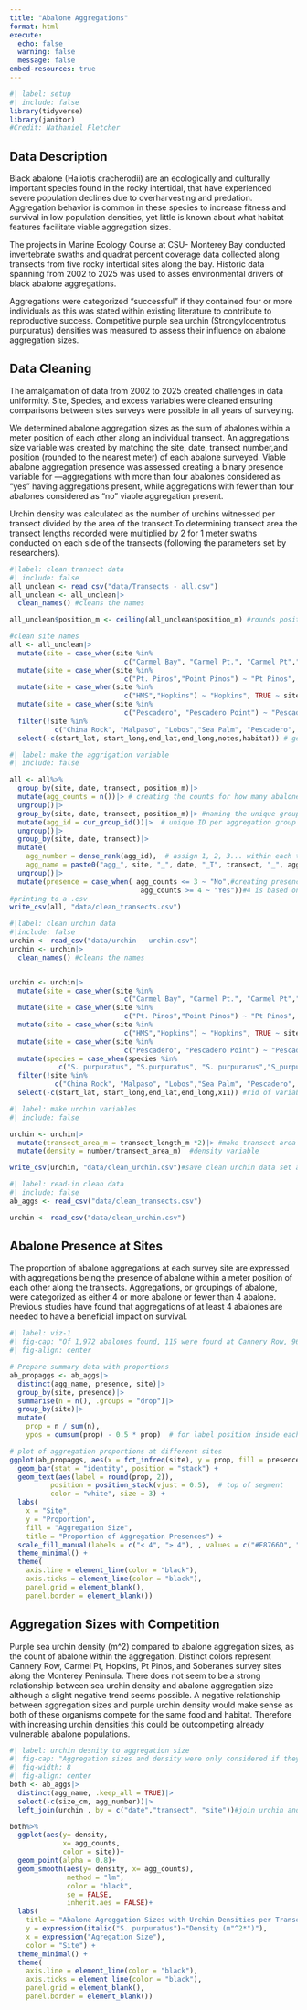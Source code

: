 ```yaml
---
title: "Abalone Aggregations"
format: html
execute: 
  echo: false
  warning: false
  message: false
embed-resources: true
---
```


```r
#| label: setup
#| include: false
library(tidyverse)
library(janitor)
#Credit: Nathaniel Fletcher
```

## Data Description

Black abalone (Haliotis cracherodii) are an ecologically and culturally important species found in the rocky intertidal, that have experienced severe population declines due to overharvesting and predation. Aggregation behavior is common in these species to increase fitness and survival in low population densities, yet little is known about what habitat features facilitate viable aggregation sizes. 

The projects in Marine Ecology Course at CSU- Monterey Bay conducted invertebrate swaths and quadrat percent coverage data collected along transects from five rocky intertidal sites along the bay. Historic data spanning from 2002 to 2025 was used to asses environmental drivers of black abalone aggregations. 

Aggregations were categorized “successful” if they contained four or more individuals as this was stated within existing literature to contribute to reproductive success. Competitive purple sea urchin (Strongylocentrotus purpuratus) densities was measured to assess their influence on abalone aggregation sizes. 

## Data Cleaning 

The amalgamation of data from 2002 to 2025 created challenges in data uniformity. Site, Species, and excess variables were cleaned ensuring comparisons between sites surveys were possible in all years of surveying. 

We determined abalone aggregation sizes as the sum of abalones within a meter position of each other along an individual transect. An aggregations size variable was created by matching the site, date, transect number,and position (rounded to the nearest meter) of each abalone surveyed. Viable abalone aggregation presence was assessed creating a binary presence variable for —aggregations with more than four abalones considered as "yes" having aggregations present, while aggregations with fewer than four abalones considered as "no" viable aggregation present.

Urchin density was calculated as the number of urchins witnessed per transect divided by the area of the transect.To determining transect area the transect lengths recorded were multiplied by 2 for 1 meter swaths conducted on each side of the transects (following the parameters set by researchers). 



```r
#|label: clean transect data
#| include: false
all_unclean <- read_csv("data/Transects - all.csv")
all_unclean <- all_unclean|>
  clean_names() #cleans the names

all_unclean$position_m <- ceiling(all_unclean$position_m) #rounds position up to the nearest m if they are a meter apart they can still reproduce

#clean site names
all <- all_unclean|>
  mutate(site = case_when(site %in% 
                            c("Carmel Bay", "Carmel Pt.", "Carmel Pt","Carmel Point", "Carmel") ~ "Carmel Pt",TRUE ~ site))|>
  mutate(site = case_when(site %in% 
                            c("Pt. Pinos","Point Pinos") ~ "Pt Pinos", TRUE ~ site))|>
  mutate(site = case_when(site %in% 
                            c("HMS","Hopkins") ~ "Hopkins", TRUE ~ site))|>
  mutate(site = case_when(site %in% 
                            c("Pescadero", "Pescadero Point") ~ "Pescadero", TRUE ~ site))|>
  filter(!site %in% 
           c("China Rock", "Malpaso", "Lobos","Sea Palm", "Pescadero", "Pt Lobos"))|> #take out unwanted sites
  select(-c(start_lat, start_long,end_lat,end_long,notes,habitat)) # get rid of variables dont need

```

```r
#| label: make the aggrigation variable
#| include: false

all <- all%>%
  group_by(site, date, transect, position_m)|>
  mutate(agg_counts = n())|> # creating the counts for how many abalone are per aggreagtion
  ungroup()|>
  group_by(site, date, transect, position_m)|> #naming the unique groups
  mutate(agg_id = cur_group_id())|>  # unique ID per aggregation group
  ungroup()|>
  group_by(site, date, transect)|>
  mutate(
    agg_number = dense_rank(agg_id),  # assign 1, 2, 3... within each transect
    agg_name = paste0("agg_", site, "_", date, "_T", transect, "_", agg_number))|>
  ungroup()|>
  mutate(presence = case_when( agg_counts <= 3 ~ "No",#creating presence variable
                                agg_counts >= 4 ~ "Yes"))#4 is based on lit
#printing to a .csv
write_csv(all, "data/clean_transects.csv")
```

```r
#|label: clean urchin data
#|include: false
urchin <- read_csv("data/urchin - urchin.csv")
urchin <- urchin|>
  clean_names() #cleans the names


urchin <- urchin|>
  mutate(site = case_when(site %in% 
                            c("Carmel Bay", "Carmel Pt.", "Carmel Pt","Carmel Point", "Carmel") ~ "Carmel Pt",TRUE ~ site))|>
  mutate(site = case_when(site %in% 
                            c("Pt. Pinos","Point Pinos") ~ "Pt Pinos", TRUE ~ site))|>
  mutate(site = case_when(site %in% 
                            c("HMS","Hopkins") ~ "Hopkins", TRUE ~ site))|>
  mutate(site = case_when(site %in% 
                            c("Pescadero", "Pescadero Point") ~ "Pescadero", TRUE ~ site))|> #clean site names
  mutate(species = case_when(species %in% 
            c("S. purpuratus", "S.purpuratus", "S. purpurarus","S_purpuratus") ~ "S_purpuratus",TRUE ~ species))|> #clean species variable
  filter(!site %in% 
           c("China Rock", "Malpaso", "Lobos","Sea Palm", "Pescadero", "Pt Lobos"))|> #take out unwanted sites
  select(-c(start_lat, start_long,end_lat,end_long,x11)) #rid of variables dont need

```

```r
#| label: make urchin variables
#| include: false

urchin <- urchin|>
  mutate(transect_area_m = transect_length_m *2)|> #make transect area transect length x2 (1m on both sides)
  mutate(density = number/transect_area_m)  #density variable

write_csv(urchin, "data/clean_urchin.csv")#save clean urchin data set as a .csv
```

```r
#| label: read-in clean data
#| include: false
ab_aggs <- read_csv("data/clean_transects.csv")

urchin <- read_csv("data/clean_urchin.csv")
```

## Abalone Presence at Sites 

The proportion of abalone aggregations at each survey site are expressed with aggregations being the presence of abalone within a meter position of each other along the transects. Aggregations, or groupings of abalone, were categorized as either 4 or more abalone or fewer than 4 abalone. Previous studies have found that aggregations of at least 4 abalones are needed to have a beneficial impact on survival. 

```r
#| label: viz-1
#| fig-cap: "Of 1,972 abalones found, 115 were found at Cannery Row, 966 were found at Carmel Point, 210 were found at Hopkins Marine Station, 328 were found at Point Pinos, and 353 were found at Soberanes. 	"
#| fig-align: center

# Prepare summary data with proportions
ab_propaggs <- ab_aggs|>
  distinct(agg_name, presence, site)|>
  group_by(site, presence)|>
  summarise(n = n(), .groups = "drop")|>
  group_by(site)|>
  mutate(
    prop = n / sum(n),
    ypos = cumsum(prop) - 0.5 * prop)  # for label position inside each bar

# plot of aggregation proportions at different sites
ggplot(ab_propaggs, aes(x = fct_infreq(site), y = prop, fill = presence)) +
  geom_bar(stat = "identity", position = "stack") +
  geom_text(aes(label = round(prop, 2)), 
          position = position_stack(vjust = 0.5),  # top of segment
          color = "white", size = 3) +
  labs(
    x = "Site",
    y = "Proportion",
    fill = "Aggregation Size",
    title = "Proportion of Aggregation Presences") +
  scale_fill_manual(labels = c("< 4", "≥ 4"), , values = c("#F8766D", "#00BFC4"))+
  theme_minimal() +
  theme(
    axis.line = element_line(color = "black"),
    axis.ticks = element_line(color = "black"),
    panel.grid = element_blank(),
    panel.border = element_blank())
```

## Aggregation Sizes with Competition 

Purple sea urchin density (m^2) compared to abalone aggregation sizes, as the count of abalone within the aggregation. Distinct colors represent Cannery Row, Carmel Pt, Hopkins, Pt Pinos, and Soberanes survey sites along the Monterey Peninsula. There does not seem to be a strong relationship between sea urchin density and abalone aggregation size although a slight negative trend seems possible. A negative relationship between aggregation sizes and purple urchin density would make sense as both of these organisms compete for the same food and habitat. Therefore with increasing urchin densities this could be outcompeting already vulnerable abalone populations. 

```r
#| label: urchin desnity to aggregation size
#| fig-cap: "Aggregation sizes and density were only considered if they appeared on corresponding dates and transects, with 347 comparisons modeled.There is not a strong relationship between sea urchin density and abalone aggregation size (p-value: 0.091, Adjusted R-squared: 0.003)"
#| fig-width: 8
#| fig-align: center
both <- ab_aggs|>
  distinct(agg_name, .keep_all = TRUE)|>
  select(-c(size_cm, agg_number))|>
  left_join(urchin , by = c("date","transect", "site"))#join urchin and abalone aggregations for urchin visualization

both%>%
  ggplot(aes(y= density, 
             x= agg_counts,
             color = site))+
  geom_point(alpha = 0.8)+
  geom_smooth(aes(y= density, x= agg_counts),
              method = "lm", 
              color = "black", 
              se = FALSE, 
              inherit.aes = FALSE)+
  labs(
    title = "Abalone Agreggation Sizes with Urchin Densities per Transect",
    y = expression(italic("S. purpuratus")~"Density (m"^2*")"),
    x = expression("Agregation Size"),
    color = "Site") +
  theme_minimal() +
  theme(
    axis.line = element_line(color = "black"),
    axis.ticks = element_line(color = "black"),
    panel.grid = element_blank(),
    panel.border = element_blank())

```

